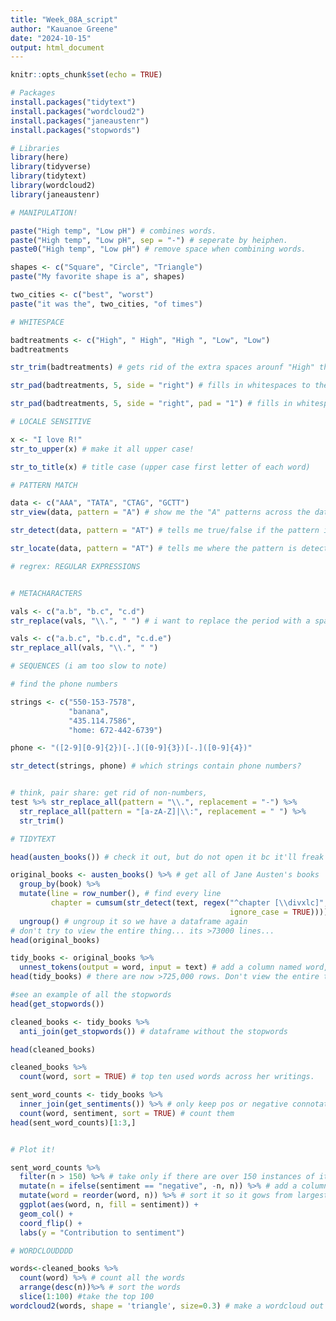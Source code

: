 ```yaml
---
title: "Week_08A_script"
author: "Kauanoe Greene"
date: "2024-10-15"
output: html_document
---
```


```r
knitr::opts_chunk$set(echo = TRUE)
```

```r
# Packages
install.packages("tidytext")
install.packages("wordcloud2")
install.packages("janeaustenr")
install.packages("stopwords")

# Libraries
library(here)
library(tidyverse)
library(tidytext)
library(wordcloud2)
library(janeaustenr)
```

```r

# MANIPULATION!

paste("High temp", "Low pH") # combines words.
paste("High temp", "Low pH", sep = "-") # seperate by heiphen.
paste0("High temp", "Low pH") # remove space when combining words.

shapes <- c("Square", "Circle", "Triangle")
paste("My favorite shape is a", shapes)

two_cities <- c("best", "worst")
paste("it was the", two_cities, "of times")


```

```r

# WHITESPACE

badtreatments <- c("High", " High", "High ", "Low", "Low")
badtreatments

str_trim(badtreatments) # gets rid of the extra spaces arounf "High" that make it a distinct character.

str_pad(badtreatments, 5, side = "right") # fills in whitespaces to the "right" side so they all equal "5" characters

str_pad(badtreatments, 5, side = "right", pad = "1") # fills in whitespaces to the "right" side so they all equal "5" characters, but now with "1"

```

```r

# LOCALE SENSITIVE

x <- "I love R!"
str_to_upper(x) # make it all upper case!

str_to_title(x) # title case (upper case first letter of each word)
```

```r

# PATTERN MATCH

data <- c("AAA", "TATA", "CTAG", "GCTT")
str_view(data, pattern = "A") # show me the "A" patterns across the data!

str_detect(data, pattern = "AT") # tells me true/false if the pattern is detected in the dataset!!

str_locate(data, pattern = "AT") # tells me where the pattern is detected!

```

```r

# regrex: REGULAR EXPRESSIONS


# METACHARACTERS

vals <- c("a.b", "b.c", "c.d")
str_replace(vals, "\\.", " ") # i want to replace the period with a space. which is the " "

vals <- c("a.b.c", "b.c.d", "c.d.e")
str_replace_all(vals, "\\.", " ")

# SEQUENCES (i am too slow to note)

# find the phone numbers

strings <- c("550-153-7578", 
             "banana", 
             "435.114.7586", 
             "home: 672-442-6739")

phone <- "([2-9][0-9]{2})[-.]([0-9]{3})[-.]([0-9]{4})"

str_detect(strings, phone) # which strings contain phone numbers?


# think, pair share: get rid of non-numbers, 
test %>% str_replace_all(pattern = "\\.", replacement = "-") %>%
  str_replace_all(pattern = "[a-zA-Z]|\\:", replacement = " ") %>% 
  str_trim()


```
```r

# TIDYTEXT

head(austen_books()) # check it out, but do not open it bc it'll freak your laptop out.

original_books <- austen_books() %>% # get all of Jane Austen's books
  group_by(book) %>% 
  mutate(line = row_number(), # find every line
         chapter = cumsum(str_detect(text, regex("^chapter [\\divxlc]", # count the chapters (starts with the word chapter followed by a digit or roman numeral)
                                                 ignore_case = TRUE)))) %>% #ignore lower or uppercase
  ungroup() # ungroup it so we have a dataframe again
# don't try to view the entire thing... its >73000 lines...
head(original_books)

tidy_books <- original_books %>%
  unnest_tokens(output = word, input = text) # add a column named word, with the input as the text column
head(tidy_books) # there are now >725,000 rows. Don't view the entire thing!

#see an example of all the stopwords
head(get_stopwords())

cleaned_books <- tidy_books %>%
  anti_join(get_stopwords()) # dataframe without the stopwords

head(cleaned_books)

cleaned_books %>%
  count(word, sort = TRUE) # top ten used words across her writings.

sent_word_counts <- tidy_books %>%
  inner_join(get_sentiments()) %>% # only keep pos or negative connotative words
  count(word, sentiment, sort = TRUE) # count them
head(sent_word_counts)[1:3,]


# Plot it!

sent_word_counts %>%
  filter(n > 150) %>% # take only if there are over 150 instances of it
  mutate(n = ifelse(sentiment == "negative", -n, n)) %>% # add a column where if the word is negative make the count negative
  mutate(word = reorder(word, n)) %>% # sort it so it gows from largest to smallest
  ggplot(aes(word, n, fill = sentiment)) +
  geom_col() +
  coord_flip() +
  labs(y = "Contribution to sentiment")

# WORDCLOUDDDD

words<-cleaned_books %>%
  count(word) %>% # count all the words
  arrange(desc(n))%>% # sort the words
  slice(1:100) #take the top 100
wordcloud2(words, shape = 'triangle', size=0.3) # make a wordcloud out of the top 100 words


```

